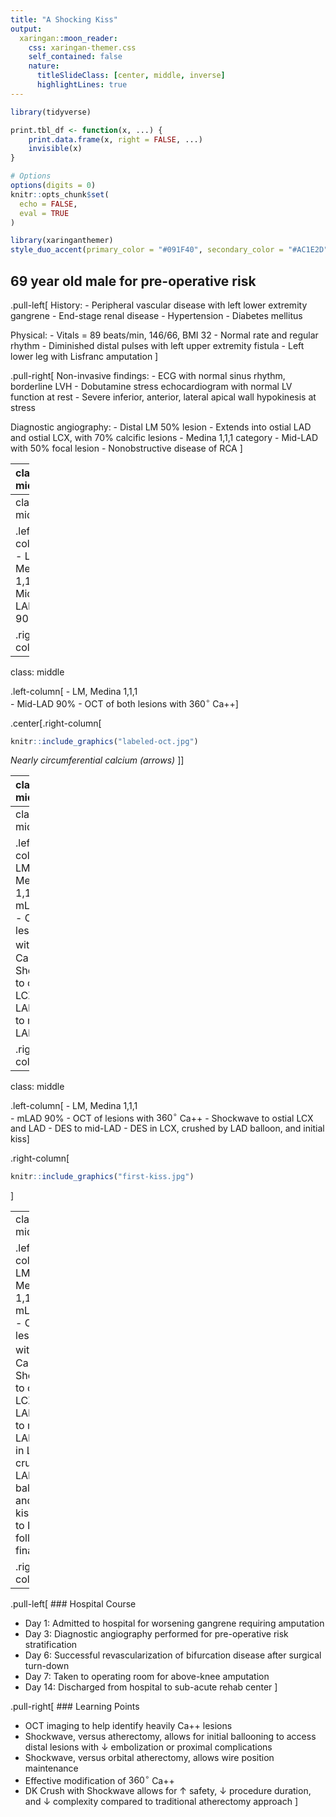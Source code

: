 ```yaml
---
title: "A Shocking Kiss" 
output:
  xaringan::moon_reader:
    css: xaringan-themer.css
    self_contained: false
    nature:
      titleSlideClass: [center, middle, inverse]
      highlightLines: true
---
```


```r
library(tidyverse)

print.tbl_df <- function(x, ...) {
	print.data.frame(x, right = FALSE, ...)
	invisible(x)
}

# Options
options(digits = 0)
knitr::opts_chunk$set(
  echo = FALSE,
  eval = TRUE
)
```

```r
library(xaringanthemer)
style_duo_accent(primary_color = "#091F40", secondary_color = "#AC1E2D")
```

## 69 year old male for pre-operative risk

.pull-left[
History:
- Peripheral vascular disease with left lower extremity gangrene 
- End-stage renal disease
- Hypertension
- Diabetes mellitus

Physical:
- Vitals =  89 beats/min, 146/66, BMI 32
- Normal rate and regular rhythm
- Diminished distal pulses with left upper extremity fistula
- Left lower leg with Lisfranc amputation 
]

.pull-right[
Non-invasive findings:
- ECG with normal sinus rhythm, borderline LVH
- Dobutamine stress echocardiogram with normal LV function at rest
- Severe inferior, anterior, lateral apical wall hypokinesis at stress

Diagnostic angiography:
- Distal LM 50% lesion
- Extends into ostial LAD and ostial LCX, with 70% calcific lesions
- Medina 1,1,1 category
- Mid-LAD with 50% focal lesion
- Nonobstructive disease of RCA
]

---
class: middle

.left-column[
- LM, Medina 1,1,1
]

.center[.right-column[
```r
knitr::include_graphics("bifurcation-dz.jpg")
```

_Surgical turn-down for CABG due to active infection._
]]

---
class: middle

.left-column[
- LM, Medina 1,1,1  
- Mid-LAD 90% 
]

.right-column[
```r
knitr::include_graphics("mid-lad.jpg")
```
]

---
class: middle

.left-column[
- LM, Medina 1,1,1  
- Mid-LAD 90% 
- OCT of both lesions with $360^\circ$ Ca++
]

.center[.right-column[
```r
knitr::include_graphics("labeled-oct.jpg")
```

_Nearly circumferential calcium (arrows)_
]]

---
class: middle

.left-column[
- LM, Medina 1,1,1  
- Mid-LAD 90% 
- OCT of lesions with $360^\circ$ Ca++
- Shockwave to ostial LCX and LAD

]

.center[.right-column[
```r
knitr::include_graphics("lcx-shockwave-crop.jpg")
knitr::include_graphics("lad-shockwave-crop.jpg")
```

_Given large, significantly calcified LCX, favored a 2-stent strategy with plaque modification to both branches, followed by DK-Crush after stenting mid-LAD lesion. Shockwave was used to leave both wires in place._

]]

---
class: middle

.left-column[
- LM, Medina 1,1,1  
- mLAD 90% 
- OCT of lesions with $360^\circ$ Ca++
- Shockwave to ostial LCX and LAD
- DES to mid-LAD
]

.right-column[
```r
knitr::include_graphics("mid-lad-stent.jpg")
```
]

---
class: middle

.left-column[
- LM, Medina 1,1,1  
- mLAD 90% 
- OCT of lesions with $360^\circ$ Ca++
- Shockwave to ostial LCX and LAD
- DES to mid-LAD
- DES in LCX, crushed by LAD balloon, and initial kiss
]

.right-column[
```r
knitr::include_graphics("first-kiss.jpg")
```
]

---
class: middle

.left-column[
- LM, Medina 1,1,1  
- mLAD 90% 
- OCT of lesions with $360^\circ$ Ca++
- Shockwave to ostial LCX and LAD
- DES to mid-LAD
- DES in LCX, crushed by LAD balloon, and initial kiss
- DES to LAD, followed by final kiss
]

.right-column[
```r
knitr::include_graphics("flow-return.jpg")
```
]

---

.pull-left[
### Hospital Course

- Day 1: Admitted to hospital for worsening gangrene requiring amputation
- Day 3: Diagnostic angiography performed for pre-operative risk stratification
- Day 6: Successful revascularization of bifurcation disease after surgical turn-down
- Day 7: Taken to operating room for above-knee amputation
- Day 14: Discharged from hospital to sub-acute rehab center
]

.pull-right[
### Learning Points

- OCT imaging to help identify heavily Ca++ lesions
- Shockwave, versus atherectomy, allows for initial ballooning to access distal lesions with $\downarrow$ embolization or proximal complications 
- Shockwave, versus orbital atherectomy, allows wire position maintenance
- Effective modification of $360^{\circ}$ Ca++ 
- DK Crush with Shockwave allows for $\uparrow$ safety, $\downarrow$ procedure duration, and $\downarrow$ complexity compared to traditional atherectomy approach
]